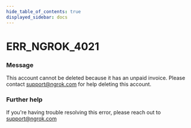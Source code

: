 ```yaml
---
hide_table_of_contents: true
displayed_sidebar: docs
---
```



# ERR_NGROK_4021

### Message
This account cannot be deleted because it has an unpaid invoice. Please contact support@ngrok.com for help deleting this account.

<ErrorDetails error='err_ngrok_4021' />


### Further help
If you're having trouble resolving this error, please reach out to [support@ngrok.com](mailto:support@ngrok.com?subject=Help%20with%20ERR_NGROK_4021)

